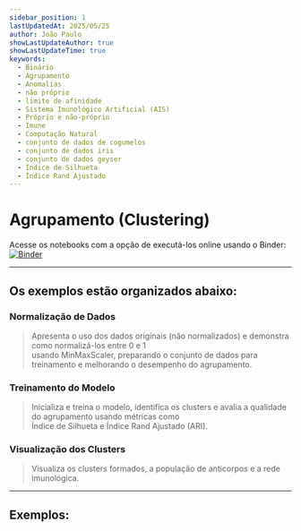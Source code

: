 ```yaml
---
sidebar_position: 1
lastUpdatedAt: 2025/05/25
author: João Paulo
showLastUpdateAuthor: true
showLastUpdateTime: true
keywords:
  - Binário
  - Agrupamento
  - Anomalias
  - não próprio
  - limite de afinidade
  - Sistema Imunológico Artificial (AIS)
  - Próprio e não-próprio
  - Imune
  - Computação Natural
  - conjunto de dados de cogumelos
  - conjunto de dados iris
  - conjunto de dados geyser
  - Índice de Silhueta
  - Índice Rand Ajustado
---
```



# Agrupamento (Clustering)

Acesse os notebooks com a opção de executá-los online usando o Binder: [![Binder](https://mybinder.org/badge_logo.svg)](https://mybinder.org/v2/gh/AIS-Package/aisp/HEAD?labpath=%2Fexamples%2Fpt-br%2Fclustering)

---

## Os exemplos estão organizados abaixo:

### Normalização de Dados
> Apresenta o uso dos dados originais (não normalizados) e demonstra como normalizá-los entre 0 e 1  
> usando MinMaxScaler, preparando o conjunto de dados para treinamento e melhorando o desempenho do agrupamento.

### Treinamento do Modelo
> Inicializa e treina o modelo, identifica os clusters e avalia a qualidade do agrupamento usando métricas como  
> Índice de Silhueta e Índice Rand Ajustado (ARI).

### Visualização dos Clusters
> Visualiza os clusters formados, a população de anticorpos e a rede imunológica.

---

## Exemplos:

<DocCardList />